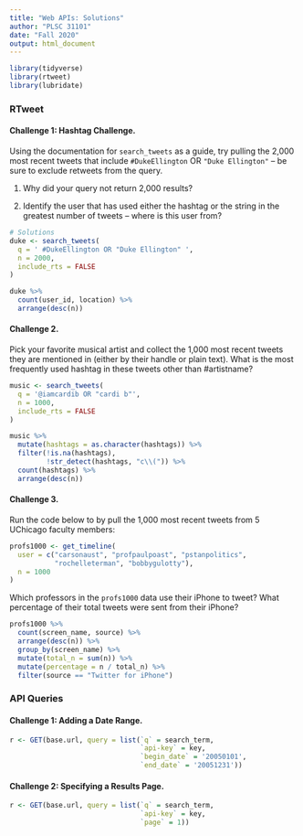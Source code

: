 ```yaml
---
title: "Web APIs: Solutions"
author: "PLSC 31101"
date: "Fall 2020"
output: html_document
---
```



```r
library(tidyverse)
library(rtweet)
library(lubridate)
```

### RTweet

#### Challenge 1: Hashtag Challenge. {-}

Using the documentation for `search_tweets` as a guide, try pulling the 2,000 most recent tweets that include `#DukeEllington` OR `"Duke Ellington"` -- be sure to exclude retweets from the query.

1. Why did your query not return 2,000 results?

2. Identify the user that has used either the hashtag or the string in the greatest number of tweets -- where is this user from?

```r
# Solutions
duke <- search_tweets(
  q = ' #DukeEllington OR "Duke Ellington" ',
  n = 2000,
  include_rts = FALSE
)

duke %>%
  count(user_id, location) %>%
  arrange(desc(n))
```

#### Challenge 2. {-}

Pick your favorite musical artist and collect the 1,000 most recent tweets they are mentioned in (either by their handle or plain text). What is the most frequently used hashtag in these tweets other than #artistname? 

```r
music <- search_tweets(
  q = '@iamcardib OR "cardi b"',
  n = 1000,
  include_rts = FALSE
)

music %>%
  mutate(hashtags = as.character(hashtags)) %>%
  filter(!is.na(hashtags),
         !str_detect(hashtags, "c\\(")) %>%
  count(hashtags) %>%
  arrange(desc(n))
```

#### Challenge 3. {-}

Run the code below to by pull the 1,000 most recent tweets from 5 UChicago faculty members:

```r
profs1000 <- get_timeline(
  user = c("carsonaust", "profpaulpoast", "pstanpolitics", 
           "rochelleterman", "bobbygulotty"),
  n = 1000
)
```

Which professors in the `profs1000` data use their iPhone to tweet? What percentage of their total tweets were sent from their iPhone?

```r
profs1000 %>%
  count(screen_name, source) %>%
  arrange(desc(n)) %>%
  group_by(screen_name) %>%
  mutate(total_n = sum(n)) %>%
  mutate(percentage = n / total_n) %>%
  filter(source == "Twitter for iPhone")
```


### API Queries

#### Challenge 1: Adding a Date Range. {-}

```r
r <- GET(base.url, query = list(`q` = search_term,
                                `api-key` = key,
                                `begin_date` = '20050101',
                                `end_date` = '20051231'))
```

#### Challenge 2: Specifying a Results Page. {-}

```r
r <- GET(base.url, query = list(`q` = search_term,
                                `api-key` = key,
                                `page` = 1))
```
